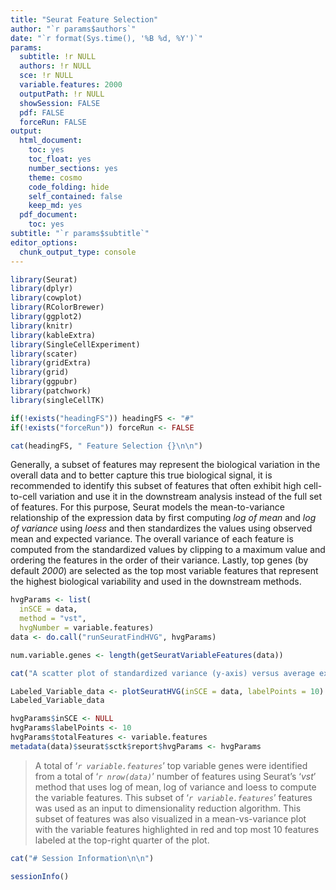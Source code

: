 ```yaml
---
title: "Seurat Feature Selection"
author: "`r params$authors`"
date: "`r format(Sys.time(), '%B %d, %Y')`"
params:
  subtitle: !r NULL
  authors: !r NULL
  sce: !r NULL
  variable.features: 2000
  outputPath: !r NULL
  showSession: FALSE
  pdf: FALSE
  forceRun: FALSE
output:
  html_document:
    toc: yes
    toc_float: yes
    number_sections: yes
    theme: cosmo
    code_folding: hide
    self_contained: false
    keep_md: yes
  pdf_document:
    toc: yes
subtitle: "`r params$subtitle`"
editor_options:
  chunk_output_type: console
---
```

```r
library(Seurat)
library(dplyr)
library(cowplot)
library(RColorBrewer)
library(ggplot2)
library(knitr)
library(kableExtra)
library(SingleCellExperiment)
library(scater)
library(gridExtra)
library(grid)
library(ggpubr)
library(patchwork)
library(singleCellTK)
```

```r
if(!exists("headingFS")) headingFS <- "#"
if(!exists("forceRun")) forceRun <- FALSE
```

```r
cat(headingFS, " Feature Selection {}\n\n")
```

Generally, a subset of features may represent the biological variation in the overall data and to better capture this true biological signal, it is recommended to identify this subset of features that often exhibit high cell-to-cell variation and use it in the downstream analysis instead of the full set of features. For this purpose, Seurat models the mean-to-variance relationship of the expression data by first computing *log of mean* and *log of variance* using *loess* and then standardizes the values using observed mean and expected variance. The overall variance of each feature is computed from the standardized values by clipping to a maximum value and ordering the features in the order of their variance. Lastly, top genes (by default *2000*) are selected as the top most variable features that represent the highest biological variability and used in the downstream methods.

```r
hvgParams <- list(
  inSCE = data,
  method = "vst", 
  hvgNumber = variable.features)
data <- do.call("runSeuratFindHVG", hvgParams)

```

```r
num.variable.genes <- length(getSeuratVariableFeatures(data))
```

```r
cat("A scatter plot of standardized variance (y-axis) versus average expression (x-axis) for each of the gene is visualized below. Top 10 most variable genes are labeled with their gene symbols and the points (genes) highlighted in red are considered as highly variable genes.")
```

```r
Labeled_Variable_data <- plotSeuratHVG(inSCE = data, labelPoints = 10)
Labeled_Variable_data
```

```r
hvgParams$inSCE <- NULL
hvgParams$labelPoints <- 10
hvgParams$totalFeatures <- variable.features
metadata(data)$seurat$sctk$report$hvgParams <- hvgParams
```

> A total of '*`r variable.features`*' top variable genes were identified from a total of '*`r nrow(data)`*' number of features using Seurat's '*vst*' method that uses log of mean, log of variance and loess to compute the variable features. This subset of '*`r variable.features`*' features was used as an input to dimensionality reduction algorithm. This subset of features was also visualized in a mean-vs-variance plot with the variable features highlighted in red and top most 10 features labeled at the top-right quarter of the plot. 

```r
cat("# Session Information\n\n")
```

```r
sessionInfo()
```

